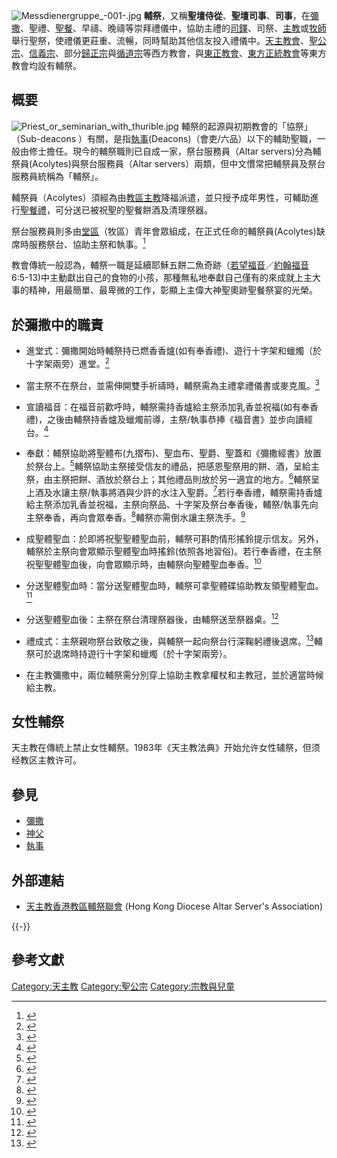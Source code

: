 
[[File:Messdienergruppe_-001-.jpg|thumb]]
'''輔祭'''，又稱'''聖壇侍從'''、'''聖壇司事'''、'''司事'''，在[[彌撒|彌撒]]、聖禮、[[聖餐|聖餐]]、早禱、晚禱等崇拜禮儀中，協助主禮的[[司鐸|司鐸]]、司祭、[[主教|主教]]或[[牧師|牧師]]舉行聖祭，使禮儀更莊重、流暢，同時幫助其他信友投入禮儀中。[[天主教會|天主教會]]、[[聖公宗|聖公宗]]、[[信義宗|信義宗]]、部分[[歸正宗|歸正宗]]與[[循道宗|循道宗]]等西方教會，與[[東正教會|東正教會]]、[[東方正統教會|東方正統教會]]等東方教會均設有輔祭。

==概要==
[[File:Priest_or_seminarian_with_thurible.jpg|thumb]]
輔祭的起源與初期教會的「協祭」（Sub-deacons ）有關，是指[[執事|執事]](Deacons)（會吏/六品）以下的輔助聖職，一般由修士擔任。現今的輔祭職則已自成一家，祭台服務員（Altar servers)分為輔祭員(Acolytes)與祭台服務員（Altar servers）兩類，但中文慣常把輔祭員及祭台服務員統稱為「輔祭」。

輔祭員（Acolytes）須經為由[[教區|教區]][[主教|主教]]降福派遣，並只授予成年男性，可輔助進行[[聖餐禮|聖餐禮]]，可分送已被祝聖的聖餐餅酒及清理祭器。

祭台服務員則多由[[堂區|堂區]]（牧區）青年會眾組成，在正式任命的輔祭員(Acolytes)缺席時服務祭台、協助主祭和執事。<ref>{{cite web|url=http://catholic-dlc.org.hk/2015-GIRM.pdf|format=PDF|title=羅馬彌撒經書總論, 第100條|website=天主教香港教區禮儀委員會|access-date=2019-01-09|archive-date=2018-09-01|archive-url=https://web.archive.org/web/20180901045054/http://catholic-dlc.org.hk/2015-GIRM.pdf|dead-url=no}}</ref>

教會傳統一般認為，輔祭一職是延續耶穌五餅二魚奇跡（[[若望福音|若望福音]]／[[約翰福音|約翰福音]] 6:5-13)中主動獻出自己的食物的小孩，那種無私地奉獻自己僅有的來成就上主大事的精神，用最簡單、最卑微的工作，彰顯上主偉大神聖奧跡聖餐祭宴的光榮。
<!--一品（司門者）、二品（讀經者）、三品（驅魔者）、四品（輔祭者）、五品（副助祭）、六品（執事）、七品（司祭）-->

==於彌撒中的職責==
*進堂式：彌撒開始時輔祭持已燃香香爐(如有奉香禮)、遊行十字架和蠟燭（於十字架兩旁）進堂。<ref>{{cite web|url=http://catholic-dlc.org.hk/2015-GIRM.pdf|format=PDF|title=羅馬彌撒經書總論, 第120條|website=天主教香港教區禮儀委員會|access-date=2019-01-09|archive-date=2018-09-01|archive-url=https://web.archive.org/web/20180901045054/http://catholic-dlc.org.hk/2015-GIRM.pdf|dead-url=no}}</ref>

*當主祭不在祭台，並需伸開雙手祈禱時，輔祭需為主禮拿禮儀書或麥克風。<ref>{{cite web|url=http://www.liturgyoffice.org.uk/Resources/GIRM/Documents/CTM.pdf|format=PDF|title=Catholic Bishops' Conference of England & Wales, ''Celebrating the Mass: A Pastoral Introduction'' (Catholic Truth Society 2005), p. 19|website=liturgyoffice.org.uk|access-date=2019-01-09|archive-date=2020-11-26|archive-url=https://web.archive.org/web/20201126201702/http://www.liturgyoffice.org.uk/Resources/GIRM/Documents/CTM.pdf|dead-url=no}}</ref>

*宣讀福音：在福音前歡呼時，輔祭需持香爐給主祭添加乳香並祝福(如有奉香禮)，之後由輔祭持香爐及蠟燭前導，主祭/執事恭捧《福音書》並步向讀經台。<ref>{{cite web|url=http://catholic-dlc.org.hk/2015-GIRM.pdf|format=PDF|title=羅馬彌撒經書總論, 第133、175條|website=天主教香港教區禮儀委員會|access-date=2019-01-09|archive-date=2018-09-01|archive-url=https://web.archive.org/web/20180901045054/http://catholic-dlc.org.hk/2015-GIRM.pdf|dead-url=no}}</ref>

*奉獻：輔祭協助將聖體布(九摺布)、聖血布、聖爵、聖蓋和《彌撒經書》放置於祭台上。<ref>{{cite web|url=http://catholic-dlc.org.hk/2015-GIRM.pdf|format=PDF|title=羅馬彌撒經書總論, 第139條|website=天主教香港教區禮儀委員會|access-date=2019-01-09|archive-date=2018-09-01|archive-url=https://web.archive.org/web/20180901045054/http://catholic-dlc.org.hk/2015-GIRM.pdf|dead-url=no}}</ref>輔祭協助主祭接受信友的禮品，把感恩聖祭用的餅、酒，呈給主祭，由主祭把餅、酒放於祭台上；其他禮品則放於另一適宜的地方。<ref>{{cite web|url=http://catholic-dlc.org.hk/2015-GIRM.pdf|format=PDF|title=羅馬彌撒經書總論, 第73、140條|website=天主教香港教區禮儀委員會|access-date=2019-01-09|archive-date=2018-09-01|archive-url=https://web.archive.org/web/20180901045054/http://catholic-dlc.org.hk/2015-GIRM.pdf|dead-url=no}}</ref>輔祭呈上酒及水讓主祭/執事將酒與少許的水注入聖爵。<ref>{{cite web|url=http://catholic-dlc.org.hk/2015-GIRM.pdf|format=PDF|title=羅馬彌撒經書總論, 第142、178條|website=天主教香港教區禮儀委員會|access-date=2019-01-09|archive-date=2018-09-01|archive-url=https://web.archive.org/web/20180901045054/http://catholic-dlc.org.hk/2015-GIRM.pdf|dead-url=no}}</ref>若行奉香禮，輔祭需持香爐給主祭添加乳香並祝福，主祭向祭品、十字架及祭台奉香後，輔祭/執事先向主祭奉香，再向會眾奉香。<ref>{{cite web|url=http://catholic-dlc.org.hk/2015-GIRM.pdf|format=PDF|title=羅馬彌撒經書總論, 第144、178條|website=天主教香港教區禮儀委員會|access-date=2019-01-09|archive-date=2018-09-01|archive-url=https://web.archive.org/web/20180901045054/http://catholic-dlc.org.hk/2015-GIRM.pdf|dead-url=no}}</ref>輔祭亦需倒水讓主祭洗手。<ref>{{cite web|url=http://catholic-dlc.org.hk/2015-GIRM.pdf|format=PDF|title=羅馬彌撒經書總論, 第145條|website=天主教香港教區禮儀委員會|access-date=2019-01-09|archive-date=2018-09-01|archive-url=https://web.archive.org/web/20180901045054/http://catholic-dlc.org.hk/2015-GIRM.pdf|dead-url=no}}</ref>

*成聖體聖血：於即將祝聖聖體聖血前，輔祭可斟酌情形搖鈴提示信友。另外，輔祭於主祭向會眾顯示聖體聖血時搖鈴(依照各地習俗)。若行奉香禮，在主祭祝聖聖體聖血後，向會眾顯示時，由輔祭向聖體聖血奉香。<ref>{{cite web|url=http://catholic-dlc.org.hk/2015-GIRM.pdf|format=PDF|title=羅馬彌撒經書總論, 第150條|website=天主教香港教區禮儀委員會|access-date=2019-01-09|archive-date=2018-09-01|archive-url=https://web.archive.org/web/20180901045054/http://catholic-dlc.org.hk/2015-GIRM.pdf|dead-url=no}}</ref>

*分送聖體聖血時：當分送聖體聖血時，輔祭可拿聖體碟協助教友領聖體聖血。<ref>{{cite web |url=http://www.holytrinityparish.net/wp-content/uploads/2014/11/Holy-Trinity-Altar-Boy-Handbook-to-Print-9-8-09.pdf |title=''Altar Boy Handbook'' of Holy Trinity Catholic Church, Gainesville, Virginia (2009), p. 16 |format=PDF |website=holytrinityparish.net |access-date=2019-01-09 |archive-date=2019-11-01 |archive-url=https://web.archive.org/web/20191101094917/http://www.holytrinityparish.net/wp-content/uploads/2014/11/Holy-Trinity-Altar-Boy-Handbook-to-Print-9-8-09.pdf |dead-url=no }}</ref> 

*分送聖體聖血後：主祭在祭台清理祭器後，由輔祭送至祭器桌。<ref>{{cite web|url=http://catholic-dlc.org.hk/2015-GIRM.pdf|format=PDF|title=羅馬彌撒經書總論, 第163條|website=天主教香港教區禮儀委員會|access-date=2019-01-09|archive-date=2018-09-01|archive-url=https://web.archive.org/web/20180901045054/http://catholic-dlc.org.hk/2015-GIRM.pdf|dead-url=no}}</ref>

*禮成式：主祭親吻祭台致敬之後，與輔祭一起向祭台行深鞠躬禮後退席。<ref>{{cite web|url=http://catholic-dlc.org.hk/2015-GIRM.pdf|format=PDF|title=羅馬彌撒經書總論, 第169條|website=天主教香港教區禮儀委員會|access-date=2019-01-09|archive-date=2018-09-01|archive-url=https://web.archive.org/web/20180901045054/http://catholic-dlc.org.hk/2015-GIRM.pdf|dead-url=no}}</ref>輔祭可於退席時持遊行十字架和蠟燭（於十字架兩旁）。

*在主教彌撒中，兩位輔祭需分別穿上{{Link-en|Vimpa|Vimpa|Vimpa}}協助主教拿權杖和主教冠，並於適當時候給主教。

==女性輔祭==
天主教在傳統上禁止女性輔祭。1983年《天主教法典》开始允许女性辅祭，但须经教区主教许可。

==參見==
*[[彌撒|彌撒]]
*[[神父|神父]]
*[[執事|執事]]

==外部連結==
*[http://www.facebook.com/altarservers.hk/ 天主教香港教區輔祭聯會] {{Wayback|url=http://www.facebook.com/altarservers.hk/ |date=20191128213101 }}(Hong Kong Diocese Altar Server's Association) 
{{-}}
{{基督教页脚}}
{{天主教}}
{{天主教会史}}

== 參考文獻 ==
{{Reflist}}

[[Category:天主教|Category:天主教]]
[[Category:聖公宗|Category:聖公宗]]
[[Category:宗教與兒童|Category:宗教與兒童]]